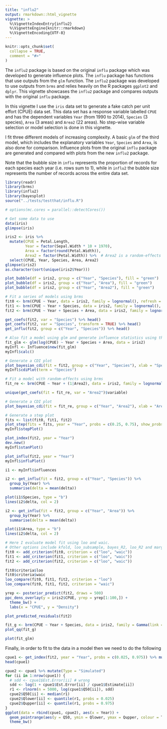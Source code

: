 ```yaml
---
title: "influ2"
output: rmarkdown::html_vignette
vignette: >
  %\VignetteIndexEntry{influ2}
  %\VignetteEngine{knitr::rmarkdown}
  %\VignetteEncoding{UTF-8}
---
```


```r
knitr::opts_chunk$set(
  collapse = TRUE,
  comment = "#>"
)
```

The `influ2` package is based on the original `influ` package which was developed to generate influence plots. The `influ` package has functions that use outputs from the `glm` function. The `influ2` package was developed to use outputs from `brms` and relies heavily on the R packages `ggplot2` and `dplyr`. This vignette showcases the `influ2` package and compares outputs with the original `influ` package.

In this vignette I use the `iris` data set to generate a fake catch per unit effort (CPUE) data set. This data set has a response variable labelled `CPUE` and has the dependent variables `Year` (from 1990 to 2014), `Species` (3 species), `Area` (3 areas) and `Area2` (22 areas). No step-wise variable selection or model selection is done in this vignette.

I fit three different models of increasing complexity. A basic `glm` of the third model, which includes the explanatory variables `Year`, `Species` and `Area`, is also done for comparison. Influence plots from the original `influ` package are generated and compared with plots from the new `influ2` package.

Note that the bubble size in `influ` represents the proportion of records for each species each year (i.e. rows sum to 1), while in `influ2` the bubble size represents the number of records across the entire data set.

```r
library(readr)
library(brms)
library(influ2)
library(bayesplot)
source("../tests/testthat/influ.R")

# options(mc.cores = parallel::detectCores())

# Get some data to use
data(iris)
glimpse(iris)

iris2 <- iris %>% 
  mutate(CPUE = Petal.Length, 
         Year = factor(Sepal.Width * 10 + 1970), 
         Area = factor(round(Petal.Width)), 
         Area2 = factor(Petal.Width)) %>%  # Area2 is a random-effects version
  select(CPUE, Year, Species, Area, Area2)
glimpse(iris2)
as.character(sort(unique(iris2$Year)))

plot_bubble(df = iris2, group = c("Year", "Species"), fill = "green")
plot_bubble(df = iris2, group = c("Year", "Area"), fill = "green")
plot_bubble(df = iris2, group = c("Year", "Area2"), fill = "green")
```

```r
# Fit a series of models using brms
fit0 <- brm(CPUE ~ Year, data = iris2, family = lognormal(), refresh = 0)
fit1 <- brm(CPUE ~ Year + Species, data = iris2, family = lognormal(), refresh = 0)
fit2 <- brm(CPUE ~ Year + Species + Area, data = iris2, family = lognormal(), refresh = 0)

get_coefs(fit2, var = "Species") %>% head()
get_coefs(fit2, var = "Species", transform = TRUE) %>% head()
get_influ(fit2, group = c("Year", "Species")) %>% head()

# Also fit a model using glm and generate influence statistics using the original influ package
fit_glm <- glm(log(CPUE) ~ Year + Species + Area, data = iris2)
myInfl <- Influence$new(fit_glm)
myInfl$calc()

# Generate a CDI plot
plot_bayesian_cdi(fit = fit2, group = c("Year", "Species"), xlab = "Species")
myInfl$cdiPlot(term = "Species")
```

```r
# Fit a model with random-effects using brms
fit_re <- brm(CPUE ~ Year + (1|Area2), data = iris2, family = lognormal(), verbose = FALSE, refresh = 0)

unique(get_coefs(fit = fit_re, var = "Area2")$variable)

# Generate a CDI plot
plot_bayesian_cdi(fit = fit_re, group = c("Year", "Area2"), xlab = "Area")
```

```r
# Generate a step plot
fits <- list(fit0, fit1, fit2)
plot_step(fits = fits, year = "Year", probs = c(0.25, 0.75), show_probs = TRUE)
myInfl$stepPlot()

plot_index(fit2, year = "Year")
dev.new()
myInfl$stanPlot()
```

```r
plot_influ(fit2, year = "Year")
myInfl$influPlot()

i1 <- myInfl$influences

i2 <- get_influ(fit = fit2, group = c("Year", "Species")) %>%
  group_by(Year) %>%
  summarise(delta = mean(delta))

plot(i1$Species, type = "b")
lines(i2$delta, col = 2)

i2 <- get_influ(fit = fit2, group = c("Year", "Area")) %>%
  group_by(Year) %>%
  summarise(delta = mean(delta))

plot(i1$Area, type = "b")
lines(i2$delta, col = 2)
```

```r
# Here I evaluate model fit using loo and waic. 
# Other options include kfold, loo_subsample, bayes_R2, loo_R2 and marglik
fit0 <- add_criterion(fit0, criterion = c("loo", "waic"))
fit1 <- add_criterion(fit1, criterion = c("loo", "waic"))
fit2 <- add_criterion(fit2, criterion = c("loo", "waic"))

fit0$criteria$loo
fit0$criteria$waic
loo_compare(fit0, fit1, fit2, criterion = "loo")
loo_compare(fit0, fit1, fit2, criterion = "waic")

yrep <- posterior_predict(fit2, draws = 500)
ppc_dens_overlay(y = iris2$CPUE, yrep = yrep[1:100,]) + 
  theme_bw() +
  labs(x = "CPUE", y = "Density")

plot_predicted_residuals(fit2)

fit_g <- brm(CPUE ~ Year + Species, data = iris2, family = Gamma(link = "log"), refresh = 0)
plot_qq(fit_g)

plot(fit_glm)
```

Finally, in order to fit to the data in a model then we need to do the following

```r
cpue1 <- get_index(fit2, year = "Year", probs = c(0.025, 0.975)) %>% mutate(Type = "GLM")
head(cpue1)

cpue2 <- cpue1 %>% mutate(Type = "Simulated")
for (ii in 1:nrow(cpue1)) {
  # sdd <- cpue1$Est.Error[ii] # wrong
  sdd <- log(1 + cpue1$Est.Error[ii] / cpue1$Estimate[ii])
  r1 <- rlnorm(n = 5000, log(cpue1$Q50[ii]), sdd)
  cpue2$Q50[ii] <- median(r1)
  cpue2$Qlower[ii] <- quantile(r1, probs = 0.025)
  cpue2$Qupper[ii] <- quantile(r1, probs = 0.975)
}
ggplot(data = rbind(cpue1, cpue2), aes(x = Year)) +
  geom_pointrange(aes(y = Q50, ymin = Qlower, ymax = Qupper, colour = Type), position = position_dodge(width = 0.5)) +
  theme_bw()
```
